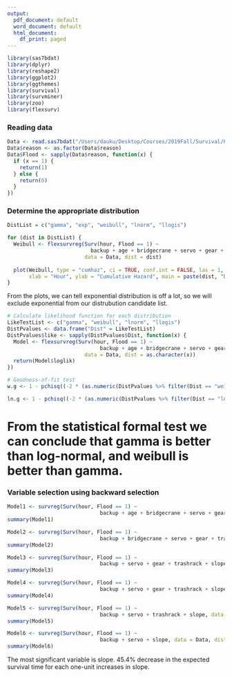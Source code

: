 ```yaml
---
output:
  pdf_document: default
  word_document: default
  html_document:
    df_print: paged
---
```


```r
library(sas7bdat)
library(dplyr)
library(reshape2)
library(ggplot2)
library(ggthemes)
library(survival)
library(survminer)
library(zoo)
library(flexsurv)
```

### Reading data
```r
Data <- read.sas7bdat("/Users/dauku/Desktop/Courses/2019Fall/Survival/Homework1_SA/hurricane.sas7bdat")
Data$reason <- as.factor(Data$reason)
Data$Flood <- sapply(Data$reason, function(x) {
  if (x == 1) {
    return(1)
  } else {
    return(0)
  }
})
```

### Determine the appropriate distribution
```r
DistList = c("gamma", "exp", "weibull", "lnorm", "llogis")

for (dist in DistList) {
  Weibull <- flexsurvreg(Surv(hour, Flood == 1) ~
                           backup + age + bridgecrane + servo + gear + trashrack + slope + elevation,
                         data = Data, dist = dist)
  
  plot(Weibull, type = "cumhaz", ci = TRUE, conf.int = FALSE, las = 1, bty = "n",
       xlab = "Hour", ylab = "Cumulative Hazard", main = paste(dist, "Distribution", collapse = " "))
}
```
From the plots, we can tell exponential distribution is off a lot, so we will exclude exponential from our distrubution candidate list.

```r
# Calculate likelihood function for each distribution
LikeTestList <- c("gamma", "weibull", "lnorm", "llogis")
DistPvalues <- data.frame("Dist" = LikeTestList)
DistPvalues$like <- sapply(DistPvalues$Dist, function(x) {
  Model <- flexsurvreg(Surv(hour, Flood == 1) ~ 
                              backup + age + bridgecrane + servo + gear + trashrack + slope + elevation,
                         data = Data, dist = as.character(x))
  return(Model$loglik)
})

# Goodness-of-fit test
w.g <- 1 - pchisq((-2 * (as.numeric(DistPvalues %>% filter(Dist == "weibull") %>% select(like)) - as.numeric(DistPvalues %>% filter(Dist == "gamma") %>% select(like)))), 1)

ln.g <- 1 - pchisq((-2 * (as.numeric(DistPvalues %>% filter(Dist == "lnorm") %>% select(like)) - as.numeric(DistPvalues %>% filter(Dist == "gamma") %>% select(like)))), 1)
```
# From the statistical formal test we can conclude that gamma is better than log-normal, and weibull is better than gamma.

### Variable selection using backward selection
```r
Model1 <- survreg(Surv(hour, Flood == 1) ~ 
                              backup + age + bridgecrane + servo + gear + trashrack + slope + elevation, data = Data, dist = "weibull")
summary(Model1)

Model2 <- survreg(Surv(hour, Flood == 1) ~ 
                              backup + bridgecrane + servo + gear + trashrack + slope + elevation, data = Data, dist = "weibull")
summary(Model2)

Model3 <- survreg(Surv(hour, Flood == 1) ~ 
                              backup + servo + gear + trashrack + slope + elevation, data = Data, dist = "weibull")
summary(Model3)

Model4 <- survreg(Surv(hour, Flood == 1) ~ 
                              backup + servo + gear + trashrack + slope, data = Data, dist = "weibull")
summary(Model4)

Model5 <- survreg(Surv(hour, Flood == 1) ~ 
                              backup + servo + trashrack + slope, data = Data, dist = "weibull")
summary(Model5)

Model6 <- survreg(Surv(hour, Flood == 1) ~ 
                              backup + servo + slope, data = Data, dist = "weibull")
summary(Model6)
```
The most significant variable is slope. 45.4% decrease in the expected survival time for each one-unit increases in slope.

###

